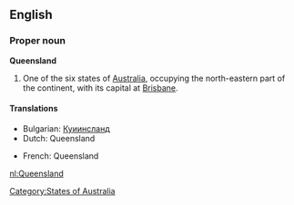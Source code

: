 ==English==

===Proper noun===
'''Queensland'''
# One of the six states of [[Australia]], occupying the north-eastern part of the continent, with its capital at [[Brisbane]].
[[Category:States of Australia]]

====Translations====
{{top}}
*Bulgarian: [[Куиинсланд]]
*Dutch: Queensland
{{mid}}
*French: Queensland
{{bottom}}

[[nl:Queensland]]